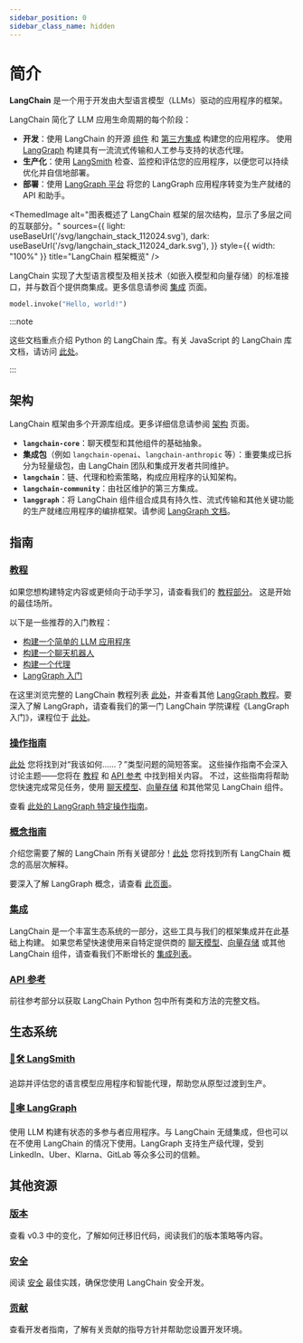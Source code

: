```yaml
---
sidebar_position: 0
sidebar_class_name: hidden
---
```


# 简介

**LangChain** 是一个用于开发由大型语言模型（LLMs）驱动的应用程序的框架。

LangChain 简化了 LLM 应用生命周期的每个阶段：
- **开发**：使用 LangChain 的开源 [组件](/docs/concepts) 和 [第三方集成](/docs/integrations/providers/) 构建您的应用程序。
使用 [LangGraph](/docs/concepts/architecture/#langgraph) 构建具有一流流式传输和人工参与支持的状态代理。
- **生产化**：使用 [LangSmith](https://docs.smith.langchain.com/) 检查、监控和评估您的应用程序，以便您可以持续优化并自信地部署。
- **部署**：使用 [LangGraph 平台](https://docs.langchain.com/langgraph-platform) 将您的 LangGraph 应用程序转变为生产就绪的 API 和助手。


<ThemedImage
  alt="图表概述了 LangChain 框架的层次结构，显示了多层之间的互联部分。"
  sources={{
    light: useBaseUrl('/svg/langchain_stack_112024.svg'),
    dark: useBaseUrl('/svg/langchain_stack_112024_dark.svg'),
  }}
  style={{ width: "100%" }}
  title="LangChain 框架概览"
/>

LangChain 实现了大型语言模型及相关技术（如嵌入模型和向量存储）的标准接口，并与数百个提供商集成。更多信息请参阅 [集成](/docs/integrations/providers/) 页面。


<ChatModelTabs/>

```python
model.invoke("Hello, world!")
```

:::note

这些文档重点介绍 Python 的 LangChain 库。有关 JavaScript 的 LangChain 库文档，请访问 [此处](https://js.langchain.com)。

:::

## 架构

LangChain 框架由多个开源库组成。更多详细信息请参阅 [架构](/docs/concepts/architecture/) 页面。

- **`langchain-core`**：聊天模型和其他组件的基础抽象。
- **集成包**（例如 `langchain-openai`、`langchain-anthropic` 等）：重要集成已拆分为轻量级包，由 LangChain 团队和集成开发者共同维护。
- **`langchain`**：链、代理和检索策略，构成应用程序的认知架构。
- **`langchain-community`**：由社区维护的第三方集成。
- **`langgraph`**：将 LangChain 组件组合成具有持久性、流式传输和其他关键功能的生产就绪应用程序的编排框架。请参阅 [LangGraph 文档](https://langchain-ai.github.io/langgraph/)。

## 指南

### [教程](/docs/tutorials)

如果您想构建特定内容或更倾向于动手学习，请查看我们的 [教程部分](/docs/tutorials)。
这是开始的最佳场所。

以下是一些推荐的入门教程：

- [构建一个简单的 LLM 应用程序](/docs/tutorials/llm_chain)
- [构建一个聊天机器人](/docs/tutorials/chatbot)
- [构建一个代理](/docs/tutorials/agents)
- [LangGraph 入门](https://langchain-ai.github.io/langgraph/tutorials/introduction/)

在这里浏览完整的 LangChain 教程列表 [此处](/docs/tutorials)，并查看其他 [LangGraph 教程](https://langchain-ai.github.io/langgraph/tutorials/)。要深入了解 LangGraph，请查看我们的第一门 LangChain 学院课程《LangGraph 入门》，课程位于 [此处](https://academy.langchain.com/courses/intro-to-langgraph)。

### [操作指南](/docs/how_to)

[此处](/docs/how_to) 您将找到对“我该如何……？”类型问题的简短答案。
这些操作指南不会深入讨论主题——您将在 [教程](/docs/tutorials) 和 [API 参考](https://python.langchain.com/api_reference/) 中找到相关内容。
不过，这些指南将帮助您快速完成常见任务，使用 [聊天模型](/docs/how_to/#chat-models)、[向量存储](/docs/how_to/#vector-stores) 和其他常见 LangChain 组件。

查看 [此处的 LangGraph 特定操作指南](https://langchain-ai.github.io/langgraph/how-tos/)。

### [概念指南](/docs/concepts)

介绍您需要了解的 LangChain 所有关键部分！[此处](/docs/concepts) 您将找到所有 LangChain 概念的高层次解释。

要深入了解 LangGraph 概念，请查看 [此页面](https://langchain-ai.github.io/langgraph/concepts/)。

### [集成](integrations/providers/index.mdx)

LangChain 是一个丰富生态系统的一部分，这些工具与我们的框架集成并在此基础上构建。
如果您希望快速使用来自特定提供商的 [聊天模型](/docs/integrations/chat/)、[向量存储](/docs/integrations/vectorstores/) 或其他 LangChain 组件，请查看我们不断增长的 [集成列表](/docs/integrations/providers/)。

### [API 参考](https://python.langchain.com/api_reference/)
前往参考部分以获取 LangChain Python 包中所有类和方法的完整文档。

## 生态系统

### [🦜🛠️ LangSmith](https://docs.smith.langchain.com)
追踪并评估您的语言模型应用程序和智能代理，帮助您从原型过渡到生产。

### [🦜🕸️ LangGraph](https://langchain-ai.github.io/langgraph)
使用 LLM 构建有状态的多参与者应用程序。与 LangChain 无缝集成，但也可以在不使用 LangChain 的情况下使用。LangGraph 支持生产级代理，受到 LinkedIn、Uber、Klarna、GitLab 等众多公司的信赖。

## 其他资源

### [版本](/docs/versions/v0_3/)
查看 v0.3 中的变化，了解如何迁移旧代码，阅读我们的版本策略等内容。

### [安全](/docs/security)
阅读 [安全](/docs/security) 最佳实践，确保您使用 LangChain 安全开发。

### [贡献](contributing/index.mdx)
查看开发者指南，了解有关贡献的指导方针并帮助您设置开发环境。